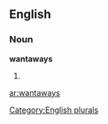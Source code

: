==English==

===Noun===
'''wantaways'''

# {{plural of|[[wantaway]]}}

[[Category:English plurals]]

[[ar:wantaways]]